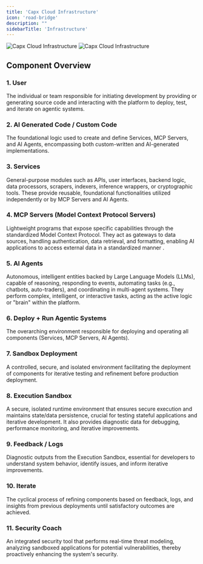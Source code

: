 ```yaml
---
title: 'Capx Cloud Infrastructure'
icon: 'road-bridge'
description: ""
sidebarTitle: 'Infrastructure'
---
```


<img
  className="hidden dark:block"
  src="/images/Capx-Cloud-Infra.jpeg"
  alt="Capx Cloud Infrastructure"
  about='Capx Cloud Infrastructure'
/>
<img
  className="block dark:hidden"
  src="/images/Capx-Cloud-Infra.jpeg"
  alt="Capx Cloud Infrastructure"
  about='Capx Cloud Infrastructure'
/>

## Component Overview

### 1. User

The individual or team responsible for initiating development by providing or generating source code and interacting with the platform to deploy, test, and iterate on agentic systems.

### 2. AI Generated Code / Custom Code

The foundational logic used to create and define Services, MCP Servers, and AI Agents, encompassing both custom-written and AI-generated implementations.

### 3. Services

General-purpose modules such as APIs, user interfaces, backend logic, data processors, scrapers, indexers, inference wrappers, or cryptographic tools. These provide reusable, foundational functionalities utilized independently or by MCP Servers and AI Agents.

### 4. MCP Servers (Model Context Protocol Servers)

Lightweight programs that expose specific capabilities through the standardized Model Context Protocol. They act as gateways to data sources, handling authentication, data retrieval, and formatting, enabling AI applications to access external data in a standardized manner .

### 5. AI Agents

Autonomous, intelligent entities backed by Large Language Models (LLMs), capable of reasoning, responding to events, automating tasks (e.g., chatbots, auto-traders), and coordinating in multi-agent systems. They perform complex, intelligent, or interactive tasks, acting as the active logic or "brain" within the platform.

### 6. Deploy + Run Agentic Systems

The overarching environment responsible for deploying and operating all components (Services, MCP Servers, AI Agents).

### 7. Sandbox Deployment

A controlled, secure, and isolated environment facilitating the deployment of components for iterative testing and refinement before production deployment.

### 8. Execution Sandbox

A secure, isolated runtime environment that ensures secure execution and maintains state/data persistence, crucial for testing stateful applications and iterative development. It also provides diagnostic data for debugging, performance monitoring, and iterative improvements.

### 9. Feedback / Logs

Diagnostic outputs from the Execution Sandbox, essential for developers to understand system behavior, identify issues, and inform iterative improvements.

### 10. Iterate

The cyclical process of refining components based on feedback, logs, and insights from previous deployments until satisfactory outcomes are achieved.

### 11. Security Coach

An integrated security tool that performs real-time threat modeling, analyzing sandboxed applications for potential vulnerabilities, thereby proactively enhancing the system's security.
